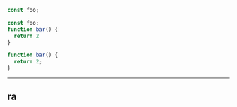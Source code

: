 
<CodeSurferLayout>

```js
const foo;
```

```js 2:3
const foo;
function bar() {
  return 2
}
```

```js
function bar() {
  return 2;
}
```

</CodeSurferLayout>

---

## ra
